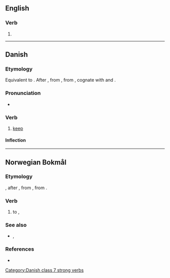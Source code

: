 ==English==

===Verb===
{{head|en|verb}}

# {{obsolete spelling of|en|behold}}

----

==Danish==

===Etymology===
Equivalent to {{prefix|da|be|holde|gloss2=to hold}}. After {{der|da|gml|beholden}}, from {{der|da|osx|bihaldan}}, from {{der|da|gem-pro|*bihaldaną||to hold with, keep}}, cognate with {{cog|en|behold}} and {{cog|de|behalten}}.

===Pronunciation===
* {{IPA|da|[b̥eˈhʌlˀə]}}

===Verb===
{{da-verb|behold|beholde|beholder|beholdt|har|beholdt}}

# [[keep]]

====Inflection====
{{da-conj|behold||er|beholdt|h|beholdt||||beholdtes}}

[[Category:Danish class 7 strong verbs]]

----

==Norwegian Bokmål==

===Etymology===
{{prefix|nb|be|holde}}, after {{der|nb|gml|beholden}}, from {{der|nb|osx|bihaldan}}, from {{der|nb|gem-pro|*bihaldaną||to keep}}.

===Verb===
{{head|nb|verb|imperative|behold|present tense|beholder|passive|beholdes|simple past and past participle|beholdt|present participle|beholdende}}

# to {{l|en|keep}}, {{l|en|retain}}

===See also===
* {{l|nn|behalda}}, {{l-nn|behalde}}

===References===
* {{R:The Bokmål Dictionary}}